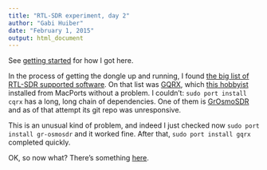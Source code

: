 ```yaml
---
title: "RTL-SDR experiment, day 2"
author: "Gabi Huiber"
date: "February 1, 2015"
output: html_document
---
```


See [getting started](http://enoriver.net/index.php/2015/02/01/getting-started-with-the-nooelec-nesdr-nano-on-os-x-yosemite/) for how I got here. 

In the process of getting the dongle up and running, I found [the big list of RTL-SDR supported software](http://www.rtl-sdr.com/big-list-rtl-sdr-supported-software/). On that list was [GQRX](http://gqrx.dk/), which [this hobbyist](http://www.radiohobbyist.org/blog/?p=1220) installed from MacPorts without a problem. I couldn't: `sudo port install cqrx` has a long, long chain of dependencies. One of them is [GrOsmoSDR](http://sdr.osmocom.org/trac/wiki/GrOsmoSDR) and as of that attempt its git repo was unresponsive. 

This is an unusual kind of problem, and indeed I just checked now `sudo port install gr-osmosdr` and it worked fine. After that, `sudo port install gqrx` completed quickly.

OK, so now what? There's something [here](http://web.stanford.edu/class/ee179/labs/Lab1.html).